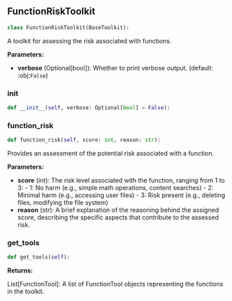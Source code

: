 <a id="camel.runtimes.utils.function_risk_toolkit"></a>

<a id="camel.runtimes.utils.function_risk_toolkit.FunctionRiskToolkit"></a>

## FunctionRiskToolkit

```python
class FunctionRiskToolkit(BaseToolkit):
```

A toolkit for assessing the risk associated with functions.

**Parameters:**

- **verbose** (Optional[bool]): Whether to print verbose output. (default: :obj:`False`)

<a id="camel.runtimes.utils.function_risk_toolkit.FunctionRiskToolkit.__init__"></a>

### __init__

```python
def __init__(self, verbose: Optional[bool] = False):
```

<a id="camel.runtimes.utils.function_risk_toolkit.FunctionRiskToolkit.function_risk"></a>

### function_risk

```python
def function_risk(self, score: int, reason: str):
```

Provides an assessment of the potential risk associated
with a function.

**Parameters:**

- **score** (int): The risk level associated with the function, ranging from 1 to 3: - 1: No harm (e.g., simple math operations, content searches) - 2: Minimal harm (e.g., accessing user files) - 3: Risk present (e.g., deleting files, modifying the file system)
- **reason** (str): A brief explanation of the reasoning behind the assigned score, describing the specific aspects that contribute to the assessed risk.

<a id="camel.runtimes.utils.function_risk_toolkit.FunctionRiskToolkit.get_tools"></a>

### get_tools

```python
def get_tools(self):
```

**Returns:**

  List[FunctionTool]: A list of FunctionTool objects
representing the functions in the toolkit.
